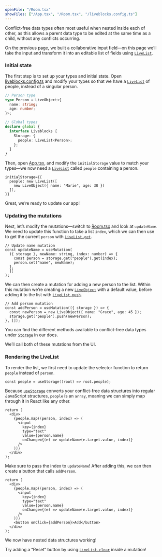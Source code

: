 ```yaml
---
openFile: "/Room.tsx"
showFiles: ["/App.tsx", "/Room.tsx", "/liveblocks.config.ts"]
---
```


Conflict-free data types often most useful when nested inside each of other, as
this allows a parent data type to be edited at the same time as a child, without
any conflicts occurring.

On the previous page, we built a collaborative input field—on this page we’ll
take the input and transform it into an editable list of fields using
[`LiveList`][].

### Initial state

The first step is to set up your types and initial state. Open
[liveblocks.config.ts][] and modify your types so that we have a [`LiveList`][]
of people, instead of a singular person.

```ts modifyTutorialFile="/liveblocks.config.ts"
// Person type
type Person = LiveObject<{
  name: string;
  age: number;
}>;

// Global types
declare global {
  interface Liveblocks {
    Storage: {
      people: LiveList<Person>;
    };
  }
}
```

Then, open [App.tsx][], and modify the `initialStorage` value to match your
types—we now need a [`LiveList`][] called `people` containing a person.

```tsx modifyTutorialFile="/App.tsx"
initialStorage={{
  people: new LiveList([
    new LiveObject({ name: "Marie", age: 30 })
  ]),
}}
```

Great, we’re ready to update our app!

### Updating the mutations

Next, let’s modify the mutations—switch to [Room.tsx][] and look at
`updateName`. We need to update this function to take a list `index`, which we
can then use to get the current `person` with [`LiveList.get`][].

```tsx highlight="3,4" modifyTutorialFile="/Room.tsx"
// Update name mutation
const updateName = useMutation(
  ({ storage }, newName: string, index: number) => {
    const person = storage.get("people").get(index);
    person.set("name", newName);
  },
  []
);
```

We can then create a mutation for adding a new person to the list. Within this
mutation we’re creating a new [`LiveObject`][] with a default value, before
adding it to the list with [`LiveList.push`][].

```tsx modifyTutorialFile="/Room.tsx"
// Add person mutation
const addPerson = useMutation(({ storage }) => {
  const newPerson = new LiveObject({ name: "Grace", age: 45 });
  storage.get("people").push(newPerson);
}, []);
```

<Banner title="Storage methods">

You can find the different methods available to conflict-free data types under
[`Storage`](/docs/api-reference/liveblocks-client#Storage) in our docs.

</Banner>

We’ll call both of these mutations from the UI.

### Rendering the LiveList

To render the list, we first need to update the selector function to return
`people` instead of `person`.

```tsx modifyTutorialFile="/Room.tsx"
const people = useStorage((root) => root.people);
```

Because [`useStorage`][] converts your conflict-free data structures into
regular JavaScript structures, `people` is an `array`, meaning we can simply map
through it in React like any other.

```tsx highlight="3-10" modifyTutorialFile="/Room.tsx"
return (
  <div>
    {people.map((person, index) => (
      <input
        key={index}
        type="text"
        value={person.name}
        onChange={(e) => updateName(e.target.value, index)}
      />
    ))}
  </div>
);
```

Make sure to pass the index to `updateName`! After adding this, we can then
create a button that calls `addPerson`.

```tsx highlight="11" modifyTutorialFile="/Room.tsx"
return (
  <div>
    {people.map((person, index) => (
      <input
        key={index}
        type="text"
        value={person.name}
        onChange={(e) => updateName(e.target.value, index)}
      />
    ))}
    <button onClick={addPerson}>Add</button>
  </div>
);
```

We now have nested data structures working!

<Banner title="Try it yourself" type="success">

Try adding a “Reset” button by using [`LiveList.clear`][] inside a mutation!

</Banner>

[`LiveObject`]: /docs/api-reference/liveblocks-client#LiveObject
[`LiveObject.get`]: /docs/api-reference/liveblocks-client#LiveObject.get
[`LiveList`]: /docs/api-reference/liveblocks-client#LiveList
[`LiveList.get`]: /docs/api-reference/liveblocks-client#LiveList.get
[`LiveList.push`]: /docs/api-reference/liveblocks-client#LiveList.push
[`LiveList.clear`]: /docs/api-reference/liveblocks-client#LiveList.clear
[`LiveMap`]: /docs/api-reference/liveblocks-client#LiveMap
[`useStorage`]: /docs/api-reference/liveblocks-react#useStorage
[`useMutation`]: /docs/api-reference/liveblocks-react#useMutation
[liveblocks.config.ts]: #/liveblocks.config.ts
[App.tsx]: #/App.tsx
[Room.tsx]: #/Room.tsx
